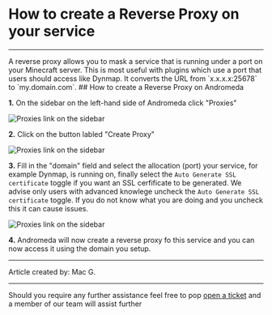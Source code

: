 

# How to create a Reverse Proxy on your service
***
<Callout type="info" >
  A reverse proxy allows you to mask a service that is running under a port on your Minecraft server. This is most useful with plugins which use a port that users should access like Dynmap. It converts the URL from  `x.x.x.x:25678` to `my.domain.com`.
</Callout>
## How to create a Reverse Proxy on Andromeda

**1.** On the sidebar on the left-hand side of Andromeda click "Proxies"

![Proxies link on the sidebar](./img/proxies-SB.png)

**2.** Click on the button labled "Create Proxy"

![Proxies link on the sidebar](./img/proxies-cb.png)

**3.** Fill in the "domain" field and select the allocation (port) your service, for example Dynmap, is running on, finally select the `Auto Generate SSL certificate` toggle if you want an SSL cerfificate to be generated.
<Callout type="warning" emoji="⚠️">
  We advise only users with advanced knowlege uncheck the `Auto Generate SSL certificate` toggle. If you do not know what you are doing and you uncheck this it can cause issues.
</Callout>

![Proxies link on the sidebar](./img/proxies-cm.png)

**4.** Andromeda will now create a reverse proxy fo this service and you can now access it using the domain you setup.

***

Article created by: Mac G.

***

Should you require any further assistance feel free to pop [open a ticket](https://billing.plutonode.com/submitticket.php) and a member of our team will assist further
